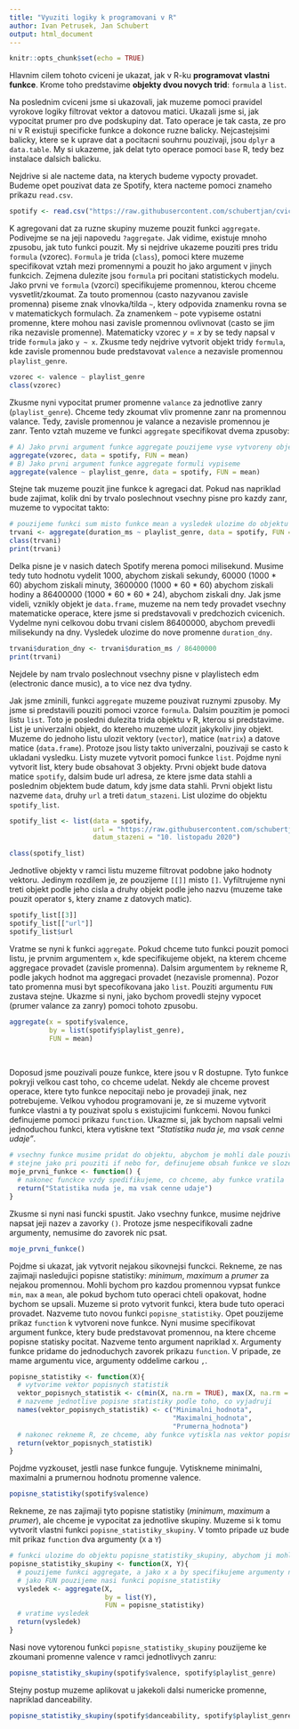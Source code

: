 ```yaml
---
title: "Vyuziti logiky k programovani v R"
author: Ivan Petrusek, Jan Schubert
output: html_document
---
```


```r
knitr::opts_chunk$set(echo = TRUE)
```

Hlavnim cilem tohoto cviceni je ukazat, jak v R-ku **programovat vlastni funkce**. Krome toho predstavime **objekty dvou novych trid**: `formula` a `list`.


Na poslednim cviceni jsme si ukazovali, jak muzeme pomoci pravidel vyrokove logiky filtrovat vektor a datovou matici. Ukazali jsme si, jak vypocitat prumer pro dve podskupiny dat. Tato operace je tak casta, ze pro ni v R existuji specificke funkce a dokonce ruzne balicky. Nejcastejsimi balicky, ktere se k uprave dat a pocitacni souhrnu pouzivaji, jsou `dplyr` a `data.table`. My si ukazeme, jak delat tyto operace pomoci `base` R, tedy bez instalace dalsich balicku.


Nejdrive si ale nacteme data, na kterych budeme vypocty provadet. Budeme opet pouzivat data ze Spotify, ktera nacteme pomoci znameho prikazu `read.csv`.
```r
spotify <- read.csv("https://raw.githubusercontent.com/schubertjan/cviceni_5/master/spotify_data.csv", stringsAsFactors = FALSE)
```

K agregovani dat za ruzne skupiny muzeme pouzit funkci `aggregate`. Podivejme se na jeji napovedu `?aggregate`. Jak vidime, existuje mnoho zpusobu, jak tuto funkci pouzit. My si nejdrive ukazeme pouziti pres tridu `formula` (vzorec). `Formula` je trida (`class`), pomoci ktere muzeme specifikovat vztah mezi promennymi a pouzit ho jako argument v jinych funkcich. Zejmena dulezite jsou `formula` pri pocitani statistickych modelu. Jako prvni ve `formula` (vzorci) specifikujeme promennou, kterou chceme vysvetlit/zkoumat. Za touto promennou (casto nazyvanou zavisle promenna) piseme znak vlnovka/tilda `~`, ktery odpovida znamenku rovna se v matematickych formulach. Za znamenkem `~` pote vypiseme ostatni promenne, ktere mohou nasi zavisle promennou ovlivnovat (casto se jim rika nezavisle promenne). Matematicky vzorec $y = x$ by se tedy napsal v tride `formula` jako `y ~ x`. Zkusme tedy nejdrive vytvorit objekt tridy `formula`, kde zavisle promennou bude predstavovat `valence` a nezavisle promennou `playlist_genre`.
```r
vzorec <- valence ~ playlist_genre
class(vzorec)
```

Zkusme nyni vypocitat prumer promenne `valance` za jednotlive zanry (`playlist_genre`). Chceme tedy zkoumat vliv promenne zanr na promennou valance. Tedy, zavisle promennou je valance a nezavisle promennou je zanr. Tento vztah muzeme ve funkci `aggregate` specifikovat dvema zpusoby:
```r
# A) Jako prvni argument funkce aggregate pouzijeme vyse vytvoreny objekt tridy formula
aggregate(vzorec, data = spotify, FUN = mean)
# B) Jako prvni argument funkce aggregate formuli vypiseme
aggregate(valence ~ playlist_genre, data = spotify, FUN = mean)
```



Stejne tak muzeme pouzit jine funkce k agregaci dat. Pokud nas napriklad bude zajimat, kolik dni by trvalo poslechnout vsechny pisne pro kazdy zanr, muzeme to vypocitat takto:
```r
# pouzijeme funkci sum misto funkce mean a vysledek ulozime do objektu trvani
trvani <- aggregate(duration_ms ~ playlist_genre, data = spotify, FUN = sum)
class(trvani)
print(trvani)
```

Delka pisne je v nasich datech Spotify merena pomoci milisekund. Musime tedy tuto hodnotu vydelit 1000, abychom ziskali sekundy, 60000 (1000 * 60) abychom ziskali minuty, 3600000 (1000 * 60 * 60) abychom ziskali hodiny a 86400000 (1000 * 60 * 60 * 24), abychom ziskali dny. Jak jsme videli, vznikly objekt je `data.frame`, muzeme na nem tedy provadet vsechny matematicke operace, ktere jsme si predstavovali v predchozich cvicenich. Vydelme nyni celkovou dobu trvani cislem 86400000, abychom prevedli milisekundy na dny. Vysledek ulozime do nove promenne `duration_dny`.
```r
trvani$duration_dny <- trvani$duration_ms / 86400000
print(trvani)
```
Nejdele by nam trvalo poslechnout vsechny pisne v playlistech edm (electronic dance music), a to vice nez dva tydny.


Jak jsme zminili, funkci `aggregate` muzeme pouzivat ruznymi zpusoby. My jsme si predstavili pouziti pomoci vzorce `formula`. Dalsim pouzitim je pomoci listu `list`. Toto je posledni dulezita trida objektu v R, kterou si predstavime. List je univerzalni objekt, do ktereho muzeme ulozit jakykoliv jiny objekt. Muzeme do jednoho listu ulozit vektory (`vector`), matice (`matrix`) a datove matice (`data.frame`). Protoze jsou listy takto univerzalni, pouzivaji se casto k ukladani vysledku. Listy muzete vytvorit pomoci funkce `list`. Pojdme nyni vytvorit list, ktery bude obsahovat 3 objekty. Prvni objekt bude datova matice `spotify`, dalsim bude url adresa, ze ktere jsme data stahli a poslednim objektem bude datum, kdy jsme data stahli. Prvni objekt listu nazveme `data`, druhy `url` a treti `datum_stazeni`. List ulozime do objektu `spotify_list`.
```r
spotify_list <- list(data = spotify, 
                     url = "https://raw.githubusercontent.com/schubertjan/cviceni_5/master/spotify_data.csv",
                     datum_stazeni = "10. listopadu 2020")

class(spotify_list)
```

Jednotlive objekty v ramci listu muzeme filtrovat podobne jako hodnoty vektoru. Jedinym rozdilem je, ze pouzijeme `[[]]` misto `[]`. Vyfiltrujeme nyni treti objekt podle jeho cisla a druhy objekt podle jeho nazvu (muzeme take pouzit operator `$`, ktery zname z datovych matic).
```r
spotify_list[[3]]
spotify_list[["url"]]
spotify_list$url
```

Vratme se nyni k funkci `aggregate`. Pokud chceme tuto funkci pouzit pomoci listu, je prvnim argumentem `x`, kde specifikujeme objekt, na kterem chceme aggregace provadet (zavisle promenna). Dalsim argumentem `by` rekneme R, podle jakych hodnot ma aggregaci provadet (nezavisle promenna). Pozor tato promenna musi byt specofikovana jako `list`. Pouziti argumentu `FUN` zustava stejne. Ukazme si nyni, jako bychom provedli stejny vypocet (prumer valance za zanry) pomoci tohoto zpusobu.
```r
aggregate(x = spotify$valence, 
          by = list(spotify$playlist_genre), 
          FUN = mean)
```
\ 


Doposud jsme pouzivali pouze funkce, ktere jsou v R dostupne. Tyto funkce pokryji velkou cast toho, co chceme udelat. Nekdy ale chceme provest operace, ktere tyto funkce nepocitaji nebo je provadeji jinak, nez potrebujeme. Velkou vyhodou programovani je, ze si muzeme vytvorit funkce vlastni a ty pouzivat spolu s existujicimi funkcemi. Novou funkci definujeme pomoci prikazu `function`. Ukazme si, jak bychom napsali velmi jednoduchou funkci, ktera vytiskne text *"Statistika nuda je, ma vsak cenne udaje"*.
```r
# vsechny funkce musime pridat do objektu, abychom je mohli dale pouzivat
# stejne jako pri pouziti if nebo for, definujeme obsah funkce ve slozenych zavorkach {} 
moje_prvni_funkce <- function() {
  # nakonec funckce vzdy spedifikujeme, co chceme, aby funkce vratila
  return("Statistika nuda je, ma vsak cenne udaje")
}
```

Zkusme si nyni nasi funcki spustit. Jako vsechny funkce, musime nejdrive napsat jeji nazev a zavorky `()`. Protoze jsme nespecifikovali zadne argumenty, nemusime do zavorek nic psat.
```r
moje_prvni_funkce()
```


Pojdme si ukazat, jak vytvorit nejakou sikovnejsi funckci. Rekneme, ze nas zajimaji nasledujici popisne statistiky: *minimum*, *maximum* a *prumer* za nejakou promennou. Mohli bychom pro kazdou promennou vypsat funkce `min`, `max` a `mean`, ale pokud bychom tuto operaci chteli opakovat, hodne bychom se upsali. Muzeme si proto vytvorit funkci, ktera bude tuto operaci provadet. Nazveme tuto novou funkci `popisne_statistiky`. Opet pouzijeme prikaz `function` k vytvoreni nove funkce. Nyni musime specifikovat argument funkce, ktery bude predstavovat promennou, na ktere chceme popisne statisky pocitat. Nazveme tento argument napriklad `X`. Argumenty funkce pridame do jednoduchych zavorek prikazu `function`. V pripade, ze mame argumentu vice, argumenty oddelime carkou `,`.
```r
popisne_statistiky <- function(X){
  # vytvorime vektor popisnych statistik
  vektor_popisnych_statistik <- c(min(X, na.rm = TRUE), max(X, na.rm = TRUE), mean(X, na.rm = TRUE))
  # nazveme jednotlive popisne statistiky podle toho, co vyjadruji
  names(vektor_popisnych_statistik) <- c("Minimalni_hodnota", 
                                         "Maximalni_hodnota",
                                         "Prumerna_hodnota")
  # nakonec rekneme R, ze chceme, aby funkce vytiskla nas vektor popisnych statistik
  return(vektor_popisnych_statistik)
}
```

Pojdme vyzkouset, jestli nase funkce funguje. Vytiskneme minimalni, maximalni a prumernou hodnotu promenne valence. 
```r
popisne_statistiky(spotify$valence)
```


Rekneme, ze nas zajimaji tyto popisne statistiky (*minimum*, *maximum* a *prumer*), ale chceme je vypocitat za jednotlive skupiny. Muzeme si k tomu vytvorit vlastni funkci `popisne_statistiky_skupiny`. V tomto pripade uz bude mit prikaz `function` dva argumenty (`X` a `Y`)
```r
# funkci ulozime do objektu popisne_statistiky_skupiny, abychom ji mohli dale pouzivat
popisne_statistiky_skupiny <- function(X, Y){
  # pouzijeme funkci aggregate, a jako x a by specifikujeme argumenty nasi nove funkce (tzn. X a Y).
  # jako FUN pouzijeme nasi funkci popisne_statistiky
  vysledek <- aggregate(X,
                        by = list(Y),
                        FUN = popisne_statistiky)
  # vratime vysledek
  return(vysledek)
}
```

Nasi nove vytorenou funkci `popisne_statistiky_skupiny` pouzijeme ke zkoumani promenne valence v ramci jednotlivych zanru:
```r
popisne_statistiky_skupiny(spotify$valence, spotify$playlist_genre)
```

Stejny postup muzeme aplikovat u jakekoli dalsi numericke promenne, napriklad danceability. 
```r
popisne_statistiky_skupiny(spotify$danceability, spotify$playlist_genre)
```